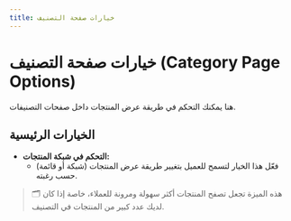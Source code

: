 ```yaml
---
title: خيارات صفحة التصنيف
---
```


# خيارات صفحة التصنيف (Category Page Options)

هنا يمكنك التحكم في طريقة عرض المنتجات داخل صفحات التصنيفات.

## الخيارات الرئيسية

- **التحكم في شبكة المنتجات:**
  - فعّل هذا الخيار لتسمح للعميل بتغيير طريقة عرض المنتجات (شبكة أو قائمة) حسب رغبته.

> 🗂️ هذه الميزة تجعل تصفح المنتجات أكثر سهولة ومرونة للعملاء، خاصة إذا كان لديك عدد كبير من المنتجات في التصنيف.
